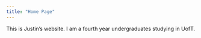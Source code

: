 ```yaml
---
title: "Home Page"
---
```


This is Justin's website. I am a fourth year undergraduates studying in UofT.


